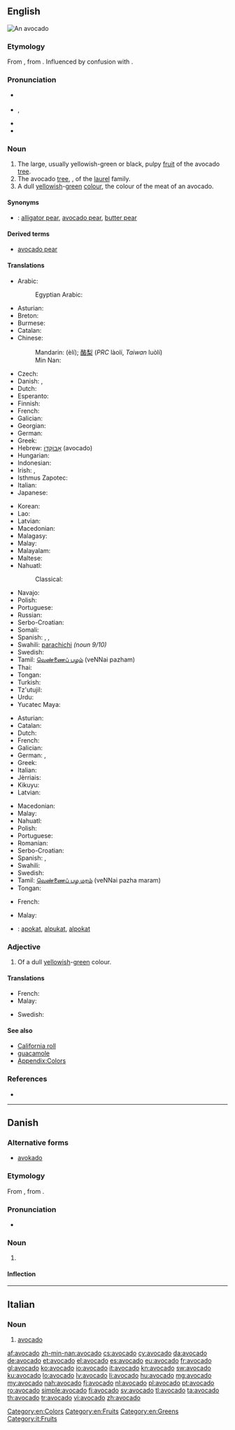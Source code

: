 {{also|Avocado}}
==English==

{{wikipedia}}
{{wikispecies|Persea americana}}
[[Image:Avocado.jpeg|thumb|An avocado]]
{{wikibooks|cookbook=avocado}}

===Etymology===
From  {{etyl|es|en}} {{term|aguacate|lang=es}}, from {{etyl|nah|en}} {{term|āhuacatl|lang=nah}}.  Influenced by confusion with {{etyl|es|en}} {{term|abogado||lawyer|lang=es}}.

===Pronunciation===
* {{a|UK}} {{IPA|/ævəˈkɑːdəʊ/}}
* {{a|US}} {{enPR|ăvəkäʹdō}}, {{IPA|/ɑvəˈkɑdoʊ/|/ævəˈkɑdoʊ/}}
* {{audio|En-us-avocado.ogg|Audio (US)}}
* {{rhymes|ɑːdəʊ}}

===Noun===
{{en-noun|s|avocadoes|avocadi}}

# The large, usually yellowish-green or black, pulpy [[fruit]] of the avocado [[tree]].
# The avocado [[tree]], {{taxlink|Persea americana|species}}, of the [[laurel]] family.
# A dull [[yellowish]]-[[green]] [[colour]], the colour of the meat of an avocado.
#: {{color panel|avocado|6D6937}}

====Synonyms====
* {{qualifier|fruit}}: [[alligator pear]], [[avocado pear]], [[butter pear]]

====Derived terms====
* [[avocado pear]]

====Translations====
{{trans-top|fruit}}
* Arabic: {{t|ar|أفوكادو|m|tr='afukaadu}}
*: Egyptian Arabic: {{t|arz|افوكاتو|m-p|tr=avokato}}
* Asturian: {{t|ast|aguacate|m}}
* Breton: {{t+|br|avoukez|p}}
* Burmese: {{t+|my|ထောပတ်သီး|tr=htaw:batthi:|sc=Mymr}}
* Catalan: {{t|ca|alvocat|m}}
* Chinese:
*: Mandarin: {{zh-ts|鱷梨|鳄梨}} (èlí); [[酪梨]] (''PRC'' làolí, ''Taiwan'' luòlí)
*: Min Nan: {{t|nan|阿姆咖摟|tr=a-bu-kha-lo|sc=Hans}}
* Czech: {{t|cs|avokádo|n}}
* Danish: {{t+|da|avocado|c}}, {{t|da|avokado|c}}
* Dutch: {{t+|nl|avocado|m}}
* Esperanto: {{t|eo|avokado}}
* Finnish: {{t+|fi|avokado}}
* French: {{t+|fr|avocat|m}}
* Galician: {{t|gl|aguacate|m}}
* Georgian: {{t|ka|ავოკადო|tr=avokado|sc=Geor}}
* German: {{t+|de|Avocado|f}}
* Greek: {{t+|el|αβοκάντο|n|tr=avokánto}}
* Hebrew: [[אבוקדו|אָבוֹקָדוֹ]] (avocado) {{g|m}}
* Hungarian: {{t+|hu|avokádó}}
* Indonesian: {{t|id|alpukat}}
* Irish: {{t|ga|abhacád|m}}, {{t|ga|piorra abhcóide|f}}
* Isthmus Zapotec: {{t|zai|yaxhu}}
* Italian: {{t+|it|avocado|m}}
* Japanese: {{t|ja|アボカド|tr=abokado}}
{{trans-mid}}
* Korean: {{t+|ko|아보카도|tr=abokado|sc=Hang}}
* Lao: {{t+|lo|ໝາກອາໂວກາໂດ|tr=mak a ov ka od|sc=Laoo}}
* Latvian: {{t+|lv|avokado|m}}
* Macedonian: {{t|mk|авокадо|n|tr=avokádo}}
* Malagasy: {{t+|mg|mpisolovava}}
* Malay: {{t|ms|avokado}}
* Malayalam: {{t|ml|ആത്തച്ചക്ക|sc=Mlym}}
* Maltese: {{t|mt|avokado|m}}
* Nahuatl:
*: Classical: {{t|nci|āhuacatl}}
* Navajo: {{t|nv|chʼil akʼahí}}
* Polish: {{t+|pl|awokado|n}}
* Portuguese: {{t+|pt|abacate|m}}
* Russian: {{t+|ru|авокадо|n|tr=avokádo}} {{qualifier|indeclinable}}
* Serbo-Croatian: {{t|sh|avokado}}
* Somali: {{t|so|canbaruudda}}
* Spanish: {{t+|es|aguacate|m}}, {{t+|es|palta|f}} {{qualifier|Argentina|Bolivia|Chile|Ecuador|Paraguay|Uruguay}}, {{t+|es|cura|f}} {{qualifier|Colombia|dated}}
* Swahili: [[parachichi]] ''(noun 9/10)''
* Swedish: {{t+|sv|avokado}}
* Tamil: [[வெண்ணைப் பழம்]] (veNNai pazham)
* Thai: {{t|th|อาโวคาโด|tr=aawohkhaadoh }}
* Tongan: {{t|to|'âvoka}}
* Turkish: {{t+|tr|avokado}}
* Tz'utujil: {{t|tzj|ooj}}
* Urdu: {{t|ur|مگر ناشپاتی|m|tr=magar nashpati }}
* Yucatec Maya: {{t|yua|oon}}
{{trans-bottom}}

{{trans-top|tree}}
* Asturian: {{t|ast|aguacate|m}}
* Catalan: {{t|ca|alvocater|m}}
* Dutch: {{t+|nl|avocadoboom|m}}
* French: {{t+|fr|avocatier|m}}
* Galician: {{t|gl|aguacate|m}}
* German: {{t|de|Avocado|f}}, {{t|de|Avocadobaum|m}}
* Greek: {{t+|el|αβοκάντο|n|tr=avokánto}}
* Italian: {{t+|it|avocado|m}}
* Jèrriais: {{t|roa-jer|avocatchi|m}}
* Kikuyu: {{t|ki|mûkorobia}}
* Latvian: {{t+|lv|avokado|m}}
{{trans-mid}}
* Macedonian: {{t|mk|авокадо|n|tr=avokádo}}
* Malay: {{t|ms|pokok avokado}}
* Nahuatl: {{t+|nah|ahuacatl}}
* Polish: {{t+|pl|awokado|n}}
* Portuguese: {{t+|pt|abacateiro|m}}
* Romanian: {{t+|ro|avocado|n}}
* Serbo-Croatian: {{t|sh|avokado}}
* Spanish: {{t+|es|aguacate|m}}, {{t+|es|palto|m}}
* Swahili: {{t|sw|mparachichi}}
* Swedish: {{t|sv|avokadoträd|n}}
* Tamil: [[வெண்ணைப் பழ மரம்]] (veNNai pazha maram)
* Tongan: {{t|to|'âvoka}}
{{trans-bottom}}

{{trans-top|colour}}
* French: {{t+|fr|avocat|m}}
{{trans-mid}}
* Malay: {{t|ms|avokado}}
{{trans-bottom}}

{{checktrans-top}}
<!--Remove this section once all of the translations below have been moved into the tables above.-->
* {{ttbc|id}}: [[apokat]], [[alpukat]], [[alpokat]]
{{trans-bottom}}

===Adjective===
{{en-adj|-}}

# Of a dull [[yellowish]]-[[green]] colour.

====Translations====
{{trans-top|Avocado-coloured}}
* French: {{t+|fr|avocat|m}}
* Malay: {{t|ms|avokado}}
{{trans-mid}}
* Swedish: {{t|sv|avokadofärgad}}
{{trans-bottom}}

====See also====
* [[California roll]]
* [[guacamole]]
* [[Appendix:Colors]]

===References===
* {{R:BBS}}

[[Category:en:Colors]]
[[Category:en:Fruits]]
[[Category:en:Greens]]

----

==Danish==
{{wikipedia|lang=da}}

===Alternative forms===
* [[avokado]]

===Etymology===
From {{etyl|es|da}} {{term|aguacate|lang=es}}, from {{etyl|nah|da}} {{term|ahuacatl|āhuacatl|testicle, avocado|lang=nah}}.

===Pronunciation===
* {{IPA|/avokaːdo/|[avoˈkʰæːd̥o]|lang=da}}

===Noun===
{{da-noun|en|er}}

# {{l/en|avocado}}

====Inflection====
{{da-noun-infl|en|er}}

----

==Italian==

===Noun===
{{head|it|noun|g=m|invariable}}

# [[#English|avocado]]

[[Category:it:Fruits]]

[[af:avocado]]
[[zh-min-nan:avocado]]
[[cs:avocado]]
[[cy:avocado]]
[[da:avocado]]
[[de:avocado]]
[[et:avocado]]
[[el:avocado]]
[[es:avocado]]
[[eu:avocado]]
[[fr:avocado]]
[[gl:avocado]]
[[ko:avocado]]
[[io:avocado]]
[[it:avocado]]
[[kn:avocado]]
[[sw:avocado]]
[[ku:avocado]]
[[lo:avocado]]
[[lv:avocado]]
[[li:avocado]]
[[hu:avocado]]
[[mg:avocado]]
[[my:avocado]]
[[nah:avocado]]
[[fj:avocado]]
[[nl:avocado]]
[[pl:avocado]]
[[pt:avocado]]
[[ro:avocado]]
[[simple:avocado]]
[[fi:avocado]]
[[sv:avocado]]
[[tl:avocado]]
[[ta:avocado]]
[[th:avocado]]
[[tr:avocado]]
[[vi:avocado]]
[[zh:avocado]]